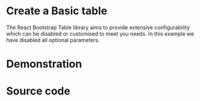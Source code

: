 

<Meta name='Basic Example' of={TableBasicStories} />

# Create a Basic table

The React Bootstrap Table library aims to provide extensive configurability which can be disabled or customised to meet you needs. In this example we have disabled all optional parameters.

# Demonstration

<Canvas of={TableBasicStories.BasicTable} />

# Source code

```ts
/**
 * Simple Data type used within the various storybook stories to test out the functionality embedded within the React Bootstrap Table.
 */
export type SimpleDataType = {
  firstName: string;
  surname: string;
  age: number;
};

const BasicExampleComponent: FC<SimpleDataType[]> = (tableData) => {

  /**
   * This provides a definition for the columns in the table, in this example we are providing
   * two modified cell functions.
   */
  const SimpleColumnDefs: RBTColumnDefs<SimpleDataType>[] = [
    { accessorKey: 'firstName', header: 'First Name', searchable: true, Header: () => 'Header Function Name' },
    { accessorKey: 'surname', header: 'Surname', searchable: true, Header: () => 'Header Function Surname' },
    { accessorKey: 'age', header: 'Age', Header: () => 'Header Function Age' },
  ];

  // Generates an instance of the table supplies our column definitions and the test data
  return (<RBTable  columns={ SimpleColumnDefs }, data={tableData} />);
};

```

